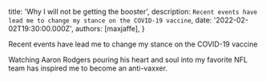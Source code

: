 
  title: 'Why I will not be getting the booster',
  description: `Recent events have lead me to change my stance on the COVID-19 vaccine`,
  date: '2022-02-02T19:30:00.000Z',
  authors: [maxjaffe],
}

<!--excerpt-->

Recent events have lead me to change my stance on the COVID-19 vaccine

<!--/excerpt-->

Watching Aaron Rodgers pouring his heart and soul into my favorite NFL team has inspired me to become an anti-vaxxer.
